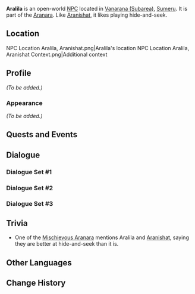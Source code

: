 {{Meta
|missing_NPC_profile  = yes
}}
{{Character Infobox
|type             = Open-World NPC
|group            = Aranara
|image            = NPC Aralila.png
|region           = Sumeru
|location         = Sumeru
|affiliation      = 
|title            = 

|ancestry         = <!-- Clan/family -->
|father           = 
|mother           = 
|spouse           = 
|sibling          = 
|child            = 
|relative         = 

|dialoguereward   = 
}}
'''Aralila''' is an open-world [[NPC]] located in [[Vanarana (Subarea)]], [[Sumeru]]. It is part of the [[Aranara]]. Like [[Aranishat]], it likes playing hide-and-seek.

==Location==
<gallery>
NPC Location Aralila, Aranishat.png|Aralila's location
NPC Location Aralila, Aranishat Context.png|Additional context
</gallery>

==Profile==
''(To be added.)''

===Appearance===
''(To be added.)''

==Quests and Events==
{{Quests and Events}}

==Dialogue==
===Dialogue Set #1===
{{Transclude|Aranishat|Dialogue Set #1}}

===Dialogue Set #2===
{{Transclude|Aranishat|Dialogue Set #2}}

===Dialogue Set #3===
{{Transclude|Aranishat|Dialogue Set #3}}

==Trivia==
* One of the [[Mischievous Aranara]] mentions Aralila and [[Aranishat]], saying they are better at hide-and-seek than it is.

==Other Languages==
{{Other Languages
|default_hidden = 1
|en      = Aralila
|zhs     = 兰梨娄
|zhs_rm  = Lánlílóu
|zht     = 蘭梨婁
|zht_rm  = Lánlílóu
|ja      = アランリラ
|ja_rm   = Aranrira
|ko      = 아란릴라
|ko_rm   = Aranrilla
|es      = Aralila
|fr      = Aralila
|ru      = Аралила
|th      = Aralila
|vi      = Aralila
|de      = Aralila
|id      = Aralila
|pt      = Aralila
|tr      = Aralila
|it      = Aralila
}}

==Change History==
{{Change History|3.0}}
<!--
==References==
{{Reflist}}
-->